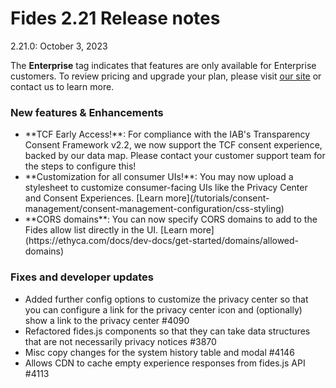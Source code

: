 
# Fides 2.21 Release notes
2.21.0: October 3, 2023

<Callout emoji="" type="info">The **Enterprise** tag indicates that features are only available for Enterprise customers. To review pricing and upgrade your plan, please visit [our site](https://ethyca.com/pricing) or contact us to learn more. </Callout>


### New features & Enhancements 
- <div class="enterprise"/> **TCF Early Access!**: For compliance with the IAB's Transparency Consent Framework v2.2, we now support the TCF consent experience, backed by our data map. Please contact your customer support team for the steps to configure this!
- <div class="enterprise"/> **Customization for all consumer UIs!**: You may now upload a stylesheet to customize consumer-facing UIs like the Privacy Center and Consent Experiences. [Learn more](/tutorials/consent-management/consent-management-configuration/css-styling)
- <div class="enterprise"/> **CORS domains**: You can now specify CORS domains to add to the Fides allow list directly in the UI. [Learn more](https://ethyca.com/docs/dev-docs/get-started/domains/allowed-domains)


### Fixes and developer updates 
- Added further config options to customize the privacy center so that you can configure a link for the privacy center icon and (optionally) show a link to the privacy center #4090
- Refactored fides.js components so that they can take data structures that are not necessarily privacy notices #3870
- Misc copy changes for the system history table and modal #4146
- Allows CDN to cache empty experience responses from fides.js API #4113

